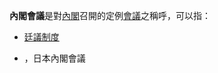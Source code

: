 '''內閣會議'''是對[[內閣|內閣]]召開的定例[[會議|會議]]之稱呼，可以指：
* [[廷議制度|廷議制度]]
* {{link-ja|閣議 (日本)}}，日本內閣會議
{{disambig|cat=四字消歧义}}